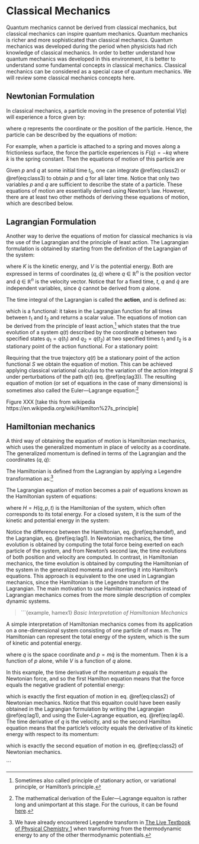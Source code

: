 # Classical Mechanics {#Classical}


Quantum mechanics cannot be derived from classical mechanics, but classical mechanics can inspire quantum mechanics. Quantum mechanics is richer and more sophisticated than classical mechanics. Quantum mechanics was developed during the period when physicists had rich knowledge of classical mechanics. In order to better understand how quantum mechanics was developed in this environment, it is better to understand some fundamental concepts in classical mechanics. Classical mechanics can be considered as a special case of quantum mechanics. We will review some classical mechanics concepts here.

## Newtonian Formulation
In classical mechanics, a particle moving in the presence of potential $V(q)$ will experience a force given by:

\begin{equation}
F(q) = -\frac{dV(q)}{dq},
(\#eq:class1)
\end{equation}

where $q$ represents the coordinate or the position of the particle. Hence, the particle can be described by the equations of motion:

\begin{equation}
\frac{dp}{dt} = F(q) = -\frac{dV (q)}{dq},\quad \frac{dq}{dt} = \frac{p}{m}.
(\#eq:class2)
\end{equation}

For example, when a particle is attached to a spring and moves along a frictionless surface, the force the particle experiences is $F(q) = -kq$ where $k$ is the spring constant. Then the equations of motion of this particle are

\begin{equation}
\frac{dp}{dt} =\dot{p}=-kq,\quad \frac{dq}{dt} =\dot{q}=p/m
(\#eq:class3)
\end{equation}

Given $p$ and $q$ at some initial time $t_0$, one can integrate \@ref(eq:class2) or \@ref(eq:class3) to obtain $p$ and $q$ for all later time. Notice that only two variables $p$ and $q$ are sufficient to describe the state of a particle. These equations of motion are essentially derived using Newton’s law. However, there are at least two other methods of deriving these equations of motion, which are described below. 

## Lagrangian Formulation
Another way to derive the equations of motion for classical mechanics is via the use of the Lagrangian and the principle of least action. The Lagrangian formulation is obtained by starting from the definition of the Lagrangian of the system:

\begin{equation}
L = K - V,
(\#eq:lag1)
\end{equation}

where $K$ is the kinetic energy, and $V$ is the potential energy. Both are expressed in terms of coordinates $(q,\dot{q}$) where $q$ $\in$ $\mathbb{R}^{n}_{}$ is the position vector and  $\dot{q}$ $\in$ $\mathbb{R}^{n}_{}$ is the velocity vector. Notice that for a fixed time, $t$, $q$ and $\dot{q}$ are independent variables, since $\dot{q}$ cannot be derived from $q$ alone. 

The time integral of the Lagrangian is called the **action**, and is defined as:

\begin{equation}
S = \int_{t_1}^{t_2} L\, dt,
(\#eq:lag2)
\end{equation}

which is a functional: it takes in the Lagrangian function for all times between $t_1$ and $t_2$ and returns a scalar value. The equations of motion can be derived from the principle of least action,^[Sometimes also called principle of stationary action, or variational principle, or Hamilton's principle.] which states that the true evolution of a system $q(t)$ described by the coordinate $q$ between two specified states $q_1 = q(t_1)$ and $q_2 = q(t_2)$ at two specified times $t_1$ and $t_2$ is a stationary point of the action functional. For a stationary point:

\begin{equation}
\delta     S = \frac{dS}{dq}= 0
(\#eq:lag3)
\end{equation}

Requiring that the true trajectory $q(t)$ be a stationary point of the action functional $S$ we obtain the equation of motion. This can be achieved applying classical variational calculus to the variation of the action integral $S$ under perturbations of the path $q(t)$ (eq. \@ref(eq:lag3)). The resulting equation of motion (or set of equations in the case of many dimensions) is sometimes also called the Euler—Lagrange equation:^[The mathematical derivation of the Euler—Lagrange equaiton is rather long and unimportant at this stage. For the curious, it can be found [here](https://en.wikipedia.org/wiki/Euler–Lagrange_equation).]

\begin{equation}
\frac{d}{dt}\left(\frac{\partial L}{\partial\dot q}\right)=\frac{\partial L}{\partial q}.
(\#eq:lag4)
\end{equation}


Figure XXX [take this from wikipedia https://en.wikipedia.org/wiki/Hamilton%27s_principle]



## Hamiltonian mechanics

A third way of obtaining the equation of motion is Hamiltonian mechanics, which uses the generalized momentum in place of velocity as a coordinate. The generalized momentum is defined in terms of the Lagrangian and the coordinates $(q,\dot{q})$:
 
\begin{equation} 
p = \frac{\partial L}{\partial\dot q}.
(\#eq:ham1)
\end{equation}

The Hamiltonian is defined from the Lagrangian by applying a Legendre transformation as:^[We have already encountered Legendre transform in [The Live Textbook of Physical Chemistry 1](https://peverati.github.io/pchem1/Potentials.html#thermpot) when transforming from the thermodynamic energy to any of the other thermodynamic potentials.]

\begin{equation} 
H(p,q) = p\dot{q} - L(q,\dot{q}),
(\#eq:ham2)
\end{equation}

The Lagrangian equation of motion becomes a pair of equations known as the Hamiltonian system of equations: 

\begin{equation} 
\begin{aligned}
\dot{p}=\frac{dp}{dt} &= -\frac{\partial H}{\partial q} \\
\dot{q}=\frac{dq}{dt} &= +\frac{\partial H}{\partial p},
\end{aligned}
(\#eq:ham3)
\end{equation}
 
where $H=H(q,p,t)$ is the Hamiltonian of the system, which often corresponds to its total energy. For a closed system, it is the sum of the kinetic and potential energy in the system:

\begin{equation}
H = K + V.
(\#eq:hamdef)
\end{equation}

Notice the difference between the Hamiltonian, eq. \@ref(eq:hamdef), and the Lagrangian, eq. \@ref(eq:lag1). In Newtonian mechanics, the time evolution is obtained by computing the total force being exerted on each particle of the system, and from Newton's second law, the time evolutions of both position and velocity are computed. In contrast, in Hamiltonian mechanics, the time evolution is obtained by computing the Hamiltonian of the system in the generalized momenta and inserting it into Hamilton's equations. This approach is equivalent to the one used in Lagrangian mechanics, since the Hamiltonian is the Legendre transform of the Lagrangian. The main motivation to use Hamiltonian mechanics instead of Lagrangian mechanics comes from the more simple description of complex dynamic systems.

> ```{example, hamex1}
*Basic Interpretation of Hamiltonian Mechanics*

A simple interpretation of Hamiltonian mechanics comes from its application on a one-dimensional system consisting of one particle of mass $m$. The Hamiltonian can represent the total energy of the system, which is the sum of kinetic and potential energy. 

\begin{equation}
\begin{aligned}
H &= K+V \\
K &={\frac {p^{2}}{2m}},\quad V=V(q),
\end{aligned}
(\#eq:ham4)
\end{equation}

where $q$ is the space coordinate and $p=m\dot{q}$ is the momentum. Then
$k$ is a function of $p$ alone, while $V$ is a function of $q$ alone.

In this example, the time derivative of the momentum $p$ equals the Newtonian force, and so the first Hamilton equation means that the force equals the negative gradient of potential energy:

\begin{equation}
\text{Newtonian force:}\qquad \frac{dp}{dt} = -\frac{\partial V(q)}{\partial q},
(\#eq:ham5)
\end{equation}

which is exactly the first equation of motion in eq. \@ref(eq:class2) of Newtonian mechanics. Notice that this equaiton could have been easily obtained in the Lagrangian formulation by writing the Lagrangian \@ref(eq:lag1), and using the Euler-Lagrange equation, eq. \@ref(eq:lag4). 
The time derivative of $q$ is the velocity, and so the second Hamilton equation means that the particle's velocity equals the derivative of its kinetic energy with respect to its momentum:

\begin{equation}
\text{Velocity:}\qquad \frac{dq}{dt} = \frac{\partial K}{\partial p} = \frac{\partial \left(\frac{p^2}{2m}\right)}{\partial p} = \frac{p}{m},
(\#eq:ham5)
\end{equation}
 
which is exactly the second equation of motion in eq. \@ref(eq:class2) of Newtonian mechanics.

```
